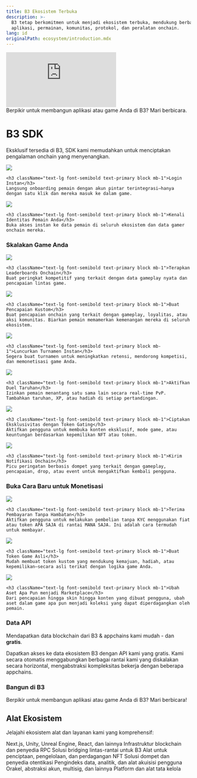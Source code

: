 ```yaml
---
title: B3 Ekosistem Terbuka
description: >-
  B3 tetap berkomitmen untuk menjadi ekosistem terbuka, mendukung berbagai
  aplikasi, permainan, komunitas, protokol, dan peralatan onchain.
lang: id
originalPath: ecosystem/introduction.mdx
---
```

<iframe
   className="w-full aspect-video rounded-xl"
    src="https://customer-gg6qs7nm5ue94t64.cloudflarestream.com/7f05a196458c0418ccd64ff859622531/iframe?muted=true&loop=true&autoplay=true&poster=https%3A%2F%2Fcustomer-gg6qs7nm5ue94t64.cloudflarestream.com%2F7f05a196458c0418ccd64ff859622531%2Fthumbnails%2Fthumbnail.jpg%3Ftime%3D%26height%3D600"
    title="B3 Open Ecosystem"
    frameBorder="0"
  allow="accelerometer; autoplay; clipboard-write; encrypted-media; gyroscope; picture-in-picture"
  allowFullScreen
  ></iframe>

  <br />

<Card title="Hubungi Kami" icon="handshake" href="https://b3builders.typeform.com/bsmntdevelopers" horizontal>
  Berpikir untuk membangun aplikasi atau game Anda di B3? Mari berbicara.
</Card>

# B3 SDK
Eksklusif tersedia di B3, SDK kami memudahkan untuk menciptakan pengalaman onchain yang menyenangkan.

<CardGroup cols={2}>
  <Card href="/sdk/global-account/authentication">
    <img src="/images/login-banner.jpg" className="w-full h-48 object-cover rounded-xl mb-4" />
    
    <h3 className="text-lg font-semibold text-primary block mb-1">Login Instan</h3>
    Langsung onboarding pemain dengan akun pintar terintegrasi—hanya dengan satu klik dan mereka masuk ke dalam game.
  </Card>
  
  <Card href="/sdk/global-account/introduction">
    <img src="/images/profiles-banner.jpg" className="w-full h-48 object-cover rounded-xl mb-4" />
    
    <h3 className="text-lg font-semibold text-primary block mb-1">Kenali Identitas Pemain Anda</h3>
    Buka akses instan ke data pemain di seluruh ekosistem dan data gamer onchain mereka.
  </Card>
</CardGroup>

### Skalakan Game Anda

<CardGroup cols={2}>
  <Card href="/basement/introduction">
    <img src="/images/leaderboards-banner.jpg" className="w-full h-48 object-cover rounded-xl mb-4" />
    
    <h3 className="text-lg font-semibold text-primary block mb-1">Terapkan Leaderboards Onchain</h3>
    Buat peringkat kompetitif yang terkait dengan data gameplay nyata dan pencapaian lintas game.
  </Card>
  
  <Card href="/basement/introduction">
    <img src="/images/achievements-banner.jpg" className="w-full h-48 object-cover rounded-xl mb-4" />
    
    <h3 className="text-lg font-semibold text-primary block mb-1">Buat Pencapaian Kustom</h3>
    Buat pencapaian onchain yang terkait dengan gameplay, loyalitas, atau aksi komunitas. Biarkan pemain memamerkan kemenangan mereka di seluruh ekosistem.
  </Card>
  
  <Card href="/basement/introduction">
    <img src="/images/tournaments-banner.jpg" className="w-full h-48 object-cover rounded-xl mb-4" />
    
    <h3 className="text-lg font-semibold text-primary block mb-1">Luncurkan Turnamen Instan</h3>
    Segera buat turnamen untuk meningkatkan retensi, mendorong kompetisi, dan memonetisasi game Anda.
  </Card>
  
  <Card href="/basement/introduction">
    <img src="/images/versus-banner.jpg" className="w-full h-48 object-cover rounded-xl mb-4" />
    
    <h3 className="text-lg font-semibold text-primary block mb-1">Aktifkan Duel Taruhan</h3>
    Izinkan pemain menantang satu sama lain secara real-time PvP. Tambahkan taruhan, XP, atau hadiah di setiap pertandingan.
  </Card>
  
  <Card href="/sdk/global-account/permissions">
    <img src="/images/unlock-banner.jpg" className="w-full h-48 object-cover rounded-xl mb-4" />
    
    <h3 className="text-lg font-semibold text-primary block mb-1">Ciptakan Eksklusivitas dengan Token Gating</h3>
    Aktifkan pengguna untuk membuka konten eksklusif, mode game, atau keuntungan berdasarkan kepemilikan NFT atau token.
  </Card>
  
  <Card href="/ecosystem/introduction">
    <img src="/images/notifications-banner.jpg" className="w-full h-48 object-cover rounded-xl mb-4" />
    
    <h3 className="text-lg font-semibold text-primary block mb-1">Kirim Notifikasi Onchain</h3>
    Picu peringatan berbasis dompet yang terkait dengan gameplay, pencapaian, drop, atau event untuk mengaktifkan kembali pengguna.
  </Card>
</CardGroup>

### Buka Cara Baru untuk Monetisasi

<CardGroup cols={2}>
  <Card href="/anyspend/introduction">
    <img src="/images/anyspend-example-banner.jpg" className="w-full h-48 object-cover rounded-xl mb-4" />
    
    <h3 className="text-lg font-semibold text-primary block mb-1">Terima Pembayaran Tanpa Hambatan</h3>
    Aktifkan pengguna untuk melakukan pembelian tanpa KYC menggunakan fiat atau token APA SAJA di rantai MANA SAJA. Ini adalah cara termudah untuk membayar.
  </Card>
  
  <Card href="/createkit/introduction">
    <img src="/images/claim-banner.jpg" className="w-full h-48 object-cover rounded-xl mb-4" />
    
    <h3 className="text-lg font-semibold text-primary block mb-1">Buat Token Game Asli</h3>
    Mudah membuat token kustom yang mendukung kemajuan, hadiah, atau kepemilikan—secara asli terikat dengan logika game Anda.
  </Card>
  
  <Card href="/createkit/introduction">
    <img src="/images/marketplace-banner.jpg" className="w-full h-48 object-cover rounded-xl mb-4" />
    
    <h3 className="text-lg font-semibold text-primary block mb-1">Ubah Aset Apa Pun menjadi Marketplace</h3>
    Dari pencapaian hingga skin hingga konten yang dibuat pengguna, ubah aset dalam game apa pun menjadi koleksi yang dapat diperdagangkan oleh pemain.
  </Card>
</CardGroup>

### Data API
Mendapatkan data blockchain dari B3 & appchains kami mudah - dan **gratis**.

<Card title="Data API" icon="database" href="/data/api-reference/introduction" horizontal arrow="true">
  Dapatkan akses ke data ekosistem B3 dengan API kami yang gratis.
</Card>
<Tip>
  Kami secara otomatis menggabungkan berbagai rantai kami yang diskalakan secara horizontal, mengabstraksi kompleksitas bekerja dengan beberapa appchains.
</Tip>

### Bangun di B3

<Card title="Hubungi Kami" icon="handshake" href="https://b3builders.typeform.com/bsmntdevelopers" horizontal>
  Berpikir untuk membangun aplikasi atau game Anda di B3? Mari berbicara!
</Card>

## Alat Ekosistem

Jelajahi ekosistem alat dan layanan kami yang komprehensif:

<CardGroup cols={2}>
  <Card title="SDKs" icon="gamepad" href="/ecosystem/onchain-sdks">
    Next.js, Unity, Unreal Engine, React, dan lainnya
  </Card>
  
  <Card title="Penyedia Node" icon="server" href="/ecosystem/node-providers">
    Infrastruktur blockchain dan penyedia RPC
  </Card>
  
  <Card title="Jembatan" icon="link" href="/ecosystem/bridges">
    Solusi bridging lintas-rantai untuk B3
  </Card>
  
  <Card title="Infrastruktur NFT" icon="gem" href="/ecosystem/nft-infrastructure">
    Alat untuk penciptaan, pengelolaan, dan perdagangan NFT
  </Card>
  
  <Card title="Dompet" icon="wallet" href="/ecosystem/wallets">
    Solusi dompet dan penyedia otentikasi
  </Card>
  
  <Card title="Data & Analitik" icon="chart-bar" href="/ecosystem/data-analytics">
    Pengindeks data, analitik, dan alat akuisisi pengguna
  </Card>
  
  <Card title="Infrastruktur" icon="wrench" href="/ecosystem/infrastructure">
    Orakel, abstraksi akun, multisig, dan lainnya
  </Card>
  
  <Card title="Tata Kelola" icon="users" href="/ecosystem/governance">
    Platform dan alat tata kelola
  </Card>
</CardGroup>
